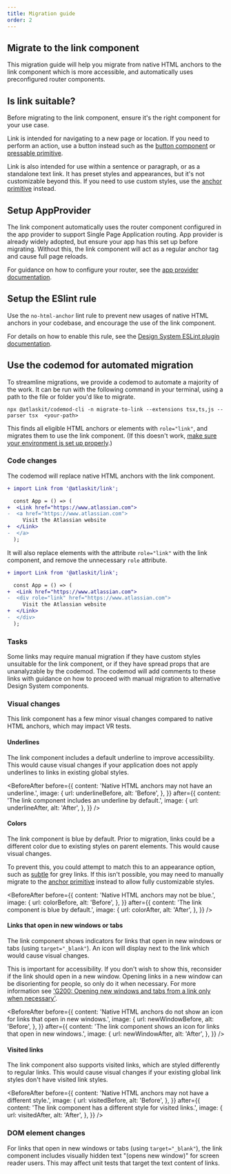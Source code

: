 ```yaml
---
title: Migration guide
order: 2
---
```




## Migrate to the link component

This migration guide will help you migrate from native HTML anchors to the link component which is
more accessible, and automatically uses preconfigured router components.

## Is link suitable?

Before migrating to the link component, ensure it's the right component for your use case.

Link is intended for navigating to a new page or location. If you need to perform an action, use a
button instead such as the [button component](/components/button/examples) or
[pressable primitive](/components/primitives/pressable/examples).

Link is also intended for use within a sentence or paragraph, or as a standalone text link. It has
preset styles and appearances, but it's not customizable beyond this. If you need to use custom
styles, use the [anchor primitive](/components/primitives/anchor/examples) instead.

## Setup AppProvider

The link component automatically uses the router component configured in the app provider to support
Single Page Application routing. App provider is already widely adopted, but ensure your app has
this set up before migrating. Without this, the link component will act as a regular anchor tag and
cause full page reloads.

For guidance on how to configure your router, see the
[app provider documentation](/components/app-provider/examples#router-links).

## Setup the ESlint rule

Use the `no-html-anchor` lint rule to prevent new usages of native HTML anchors in your codebase,
and encourage the use of the link component.

For details on how to enable this rule, see the
[Design System ESLint plugin documentation](/components/eslint-plugin-design-system/no-html-anchor/usage).

## Use the codemod for automated migration

To streamline migrations, we provide a codemod to automate a majority of the work. It can be run
with the following command in your terminal, using a path to the file or folder you'd like to
migrate.

```shell
npx @atlaskit/codemod-cli -n migrate-to-link --extensions tsx,ts,js --parser tsx  <your-path>
```

This finds all eligible HTML anchors or elements with `role="link"`, and migrates them to use the
link component. (If this doesn't work,
[make sure your environment is set up properly](/get-started/develop).)

### Code changes

The codemod will replace native HTML anchors with the link component.

```diff
+ import Link from '@atlaskit/link';

  const App = () => (
+  <Link href="https://www.atlassian.com">
-  <a href="https://www.atlassian.com">
     Visit the Atlassian website
+  </Link>
-  </a>
  );
```

It will also replace elements with the attribute `role="link"` with the link component, and remove
the unnecessary `role` attribute.

```diff
+ import Link from '@atlaskit/link';

  const App = () => (
+  <Link href="https://www.atlassian.com">
-  <div role="link" href="https://www.atlassian.com">
     Visit the Atlassian website
+  </Link>
-  </div>
  );
```

### Tasks

Some links may require manual migration if they have custom styles unsuitable for the link
component, or if they have spread props that are unanalyzable by the codemod. The codemod will add
comments to these links with guidance on how to proceed with manual migration to alternative Design
System components.

### Visual changes

This link component has a few minor visual changes compared to native HTML anchors, which may impact
VR tests.

#### Underlines

The link component includes a default underline to improve accessibility. This would cause visual
changes if your application does not apply underlines to links in existing global styles.

<BeforeAfter
	before={{
		content: 'Native HTML anchors may not have an underline.',
		image: {
			url: underlineBefore,
			alt: 'Before',
		},
	}}
	after={{
		content: 'The link component includes an underline by default.',
		image: {
			url: underlineAfter,
			alt: 'After',
		},
	}}
/>

#### Colors

The link component is blue by default. Prior to migration, links could be a different color due to
existing styles on parent elements. This would cause visual changes.

To prevent this, you could attempt to match this to an appearance option, such as
[subtle](/components/link/examples#subtle) for grey links. If this isn't possible, you may need to
manually migrate to the [anchor primitive](/components/primitives/anchor/examples) instead to allow
fully customizable styles.

<BeforeAfter
	before={{
		content: 'Native HTML anchors may not be blue.',
		image: {
			url: colorBefore,
			alt: 'Before',
		},
	}}
	after={{
		content: 'The link component is blue by default.',
		image: {
			url: colorAfter,
			alt: 'After',
		},
	}}
/>

#### Links that open in new windows or tabs

The link component shows indicators for links that open in new windows or tabs (using
`target="_blank"`). An icon will display next to the link which would cause visual changes.

This is important for accessibility. If you don't wish to show this, reconsider if the link should
open in a new window. Opening links in a new window can be disorienting for people, so only do it
when necessary. For more information see
['G200: Opening new windows and tabs from a link only when necessary'](https://www.w3.org/TR/WCAG20-TECHS/G200.html).

<BeforeAfter
	before={{
		content: 'Native HTML anchors do not show an icon for links that open in new windows.',
		image: {
			url: newWindowBefore,
			alt: 'Before',
		},
	}}
	after={{
		content: 'The link component shows an icon for links that open in new windows.',
		image: {
			url: newWindowAfter,
			alt: 'After',
		},
	}}
/>

#### Visited links

The link component also supports visited links, which are styled differently to regular links. This
would cause visual changes if your existing global link styles don't have visited link styles.

<BeforeAfter
	before={{
		content: 'Native HTML anchors may not have a different style.',
		image: {
			url: visitedBefore,
			alt: 'Before',
		},
	}}
	after={{
		content: 'The link component has a different style for visited links.',
		image: {
			url: visitedAfter,
			alt: 'After',
		},
	}}
/>

### DOM element changes

For links that open in new windows or tabs (using `target="_blank"`), the link component includes
visually hidden text&nbsp;"(opens new window)" for screen reader users. This may affect unit tests
that target the text content of links.
